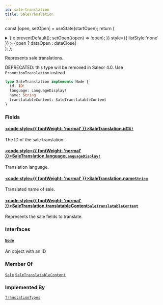 ```yaml
---
id: sale-translation
title: SaleTranslation
---
```






const [open, setOpen] = useState(startOpen);
return (
<details {...(open ? { open: true } : {})} className="details" style={{ border:'none', boxShadow:'none', background:'var(--ifm-background-color)' }}>
<summary
onClick={(e) => {
e.preventDefault();
setOpen((open) => !open);
}}
style={{ listStyle:'none' }} >
{open ? dataOpen : dataClose}
</summary>
{open && children}
</details>
);
};

Represents sale translations.

DEPRECATED: this type will be removed in Saleor 4.0. Use `PromotionTranslation` instead.

```graphql
type SaleTranslation implements Node {
  id: ID!
  language: LanguageDisplay!
  name: String
  translatableContent: SaleTranslatableContent
}
```

### Fields

#### [<code style={{ fontWeight: 'normal' }}>SaleTranslation.<b>id</b></code>](#)<Bullet />[`ID!`](../../../api-reference/miscellaneous/scalars/id.mdx) <Badge class="badge badge--secondary" text="non-null"/> <Badge class="badge badge--secondary" text="scalar"/> <Badge class="badge badge--secondary" text="miscellaneous"/>

The ID of the sale translation.

#### [<code style={{ fontWeight: 'normal' }}>SaleTranslation.<b>language</b></code>](#)<Bullet />[`LanguageDisplay!`](../../../api-reference/miscellaneous/objects/language-display.mdx) <Badge class="badge badge--secondary" text="non-null"/> <Badge class="badge badge--secondary" text="object"/> <Badge class="badge badge--secondary" text="miscellaneous"/>

Translation language.

#### [<code style={{ fontWeight: 'normal' }}>SaleTranslation.<b>name</b></code>](#)<Bullet />[`String`](../../../api-reference/miscellaneous/scalars/string.mdx) <Badge class="badge badge--secondary" text="scalar"/> <Badge class="badge badge--secondary" text="miscellaneous"/>

Translated name of sale.

#### [<code style={{ fontWeight: 'normal' }}>SaleTranslation.<b>translatableContent</b></code>](#)<Bullet />[`SaleTranslatableContent`](../../../api-reference/discounts/objects/sale-translatable-content.mdx) <Badge class="badge badge--secondary" text="object"/> <Badge class="badge badge--secondary" text="discounts"/>

Represents the sale fields to translate.

### Interfaces

#### [`Node`](../../../api-reference/miscellaneous/interfaces/node.mdx) <Badge class="badge badge--secondary" text="interface"/> <Badge class="badge badge--secondary" text="miscellaneous"/>

An object with an ID

### Member Of

[`Sale`](../../../api-reference/discounts/objects/sale.mdx) <Badge class="badge badge--secondary" text="object"/><Bullet />[`SaleTranslatableContent`](../../../api-reference/discounts/objects/sale-translatable-content.mdx) <Badge class="badge badge--secondary" text="object"/>

### Implemented By

[`TranslationTypes`](../../../api-reference/miscellaneous/unions/translation-types.mdx) <Badge class="badge badge--secondary" text="union"/>
